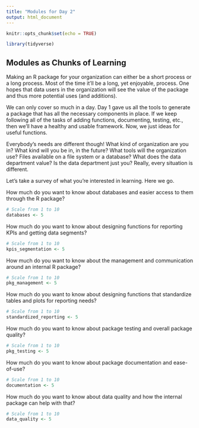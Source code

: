 ```yaml
---
title: "Modules for Day 2"
output: html_document
---
```


```r
knitr::opts_chunk$set(echo = TRUE)

library(tidyverse)
```

## Modules as Chunks of Learning

Making an R package for your organization can either be a short process or a long process. Most of the time it'll be a long, yet enjoyable, process. One hopes that data users in the organization will see the value of the package and thus more potential uses (and additions).

We can only cover so much in a day. Day 1 gave us all the tools to generate a package that has all the necessary components in place. If we keep following all of the tasks of adding functions, documenting, testing, etc., then we'll have a healthy and usable framework. Now, we just ideas for useful functions.

Everybody's needs are different though! What kind of organization are you in? What kind will you be in, in the future? What tools will the organization use? Files available on a file system or a database? What does the data department value? Is the data department just you? Really, every situation is different.

Let's take a survey of what you're interested in learning. Here we go.

How much do you want to know about databases and easier access to them through the R package?

```r
# Scale from 1 to 10
databases <- 5
```

How much do you want to know about designing functions for reporting KPIs and getting data segments?

```r
# Scale from 1 to 10
kpis_segmentation <- 5
```

How much do you want to know about the management and communication around an internal R package?

```r
# Scale from 1 to 10
pkg_management <- 5
```

How much do you want to know about designing functions that standardize tables and plots for reporting needs?

```r
# Scale from 1 to 10
standardized_reporting <- 5
```

How much do you want to know about package testing and overall package quality?

```r
# Scale from 1 to 10
pkg_testing <- 5
```

How much do you want to know about package documentation and ease-of-use?

```r
# Scale from 1 to 10
documentation <- 5
```

How much do you want to know about data quality and how the internal package can help with that?

```r
# Scale from 1 to 10
data_quality <- 5
```

